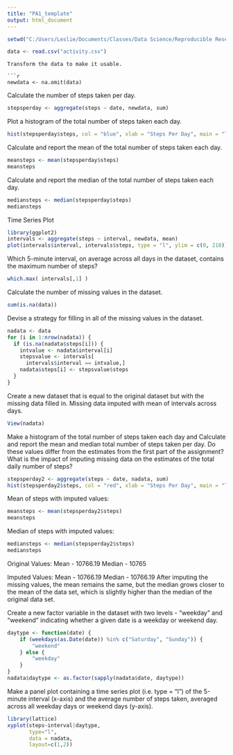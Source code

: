---
title: "PA1_template"
output: html_document
---



```{r, echo = TRUE}
setwd("C:/Users/Leslie/Documents/Classes/Data Science/Reproducible Research/Week 2 Assignment")

data <- read.csv("activity.csv")
```

```
Transform the data to make it usable.

```{r, echo = TRUE}
newdata <- na.omit(data)
```


Calculate the number of steps taken per day. 

```{r, echo = TRUE}

stepsperday <- aggregate(steps ~ date, newdata, sum)

```

Plot a histogram of the total number of steps taken each day.

```{r, echo = TRUE}
hist(stepsperday$steps, col = "blue", xlab = "Steps Per Day", main = "Total Number of Steps Per Day")

```

Calculate and report the mean of the total number of steps taken each day.

```{r, echo = TRUE}

meansteps <- mean(stepsperday$steps)
meansteps

```

Calculate and report the median of the total number of steps taken each day.

```{r, echo = TRUE}

mediansteps <- median(stepsperday$steps)
mediansteps

```

Time Series Plot

```{r, echo = TRUE}
library(ggplot2)
intervals <- aggregate(steps ~ interval, newdata, mean)
plot(intervals$interval, intervals$steps, type = "l", ylim = c(0, 210))

```

Which 5-minute interval, on average across all days in the dataset, contains the maximum number of steps?

```{r, echo = TRUE}
which.max( intervals[,1] )
```

Calculate the number of missing values in the dataset.

```{r, echo = TRUE}
sum(is.na(data))
```

Devise a strategy for filling in all of the missing values in the dataset.

```{r, echo = TRUE}

nadata <- data
for (i in 1:nrow(nadata)) {
  if (is.na(nadata$steps[i])) {
    intvalue <- nadata$interval[i]
    stepsvalue <- intervals[
      intervals$interval == intvalue,]
    nadata$steps[i] <- stepsvalue$steps
  }
}
```

Create a new dataset that is equal to the original dataset but with the missing data filled in. Missing data imputed with mean of intervals across days.

```{r, echo = TRUE}
View(nadata)
```

Make a histogram of the total number of steps taken each day and Calculate and report the mean and median total number of steps taken per day. Do these values differ from the estimates from the first part of the assignment? What is the impact of imputing missing data on the estimates of the total daily number of steps?

```{r, echo = TRUE}
stepsperday2 <- aggregate(steps ~ date, nadata, sum)
hist(stepsperday2$steps, col = "red", xlab = "Steps Per Day", main = "Total Number of Steps Per Day")


```

Mean of steps with imputed values:
```{r, echo = TRUE}
meansteps <- mean(stepsperday2$steps)
meansteps
```

Median of steps with imputed values:
```{r, echo = TRUE}
mediansteps <- median(stepsperday2$steps)
mediansteps
```

Original Values:
Mean - 10766.19
Median - 10765

Imputed Values:
Mean - 10766.19
Median - 10766.19
After imputing the missing values, the mean remains the same, but the median grows closer to the mean of the data set, which is slightly higher than the median of the original data set.


Create a new factor variable in the dataset with two levels - "weekday" and "weekend" indicating whether a given date is a weekday or weekend day.

```{r, echo = TRUE}
daytype <- function(date) {
    if (weekdays(as.Date(date)) %in% c("Saturday", "Sunday")) {
        "weekend"
    } else {
        "weekday"
    }
}
nadata$daytype <- as.factor(sapply(nadata$date, daytype))
```

Make a panel plot containing a time series plot (i.e. type = "l") of the 5-minute interval (x-axis) and the average number of steps taken, averaged across all weekday days or weekend days (y-axis).



```{r, echo = TRUE}
library(lattice)
xyplot(steps~interval|daytype, 
       type="l", 
       data = nadata,
       layout=c(1,2))
```


